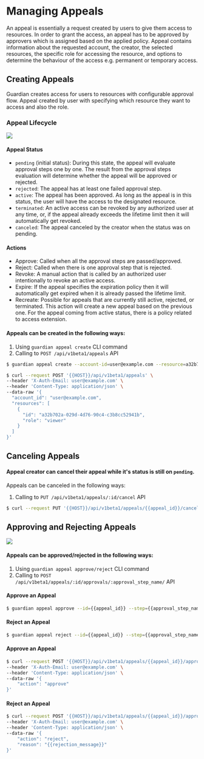
# Managing Appeals

An appeal is essentially a request created by users to give them access to resources. In order to grant the access, an appeal has to be approved by approvers which is assigned based on the applied policy. Appeal contains information about the requested account, the creator, the selected resources, the specific role for accessing the resource, and options to determine the behaviour of the access e.g. permanent or temporary access.

## Creating Appeals

Guardian creates access for users to resources with configurable approval flow. Appeal created by user with specifying which resource they want to access and also the role.

### Appeal Lifecycle

![](/assets/appeal-lifecycle.png)

#### Appeal Status

- `pending` \(initial status\): During this state, the appeal will evaluate approval steps one by one. The result from the approval steps evaluation will determine whether the appeal will be approved or rejected.
- `rejected`: The appeal has at least one failed approval step.
- `active`: The appeal has been approved. As long as the appeal is in this status, the user will have the access to the designated resource.
- `terminated`: An active access can be revoked by any authorized user at any time, or, if the appeal already exceeds the lifetime limit then it will automatically get revoked.
- `canceled`: The appeal canceled by the creator when the status was on pending.

#### Actions

- Approve: Called when all the approval steps are passed/approved.
- Reject: Called when there is one approval step that is rejected.
- Revoke: A manual action that is called by an authorized user intentionally to revoke an active access.
- Expire: If the appeal specifies the expiration policy then it will automatically get expired when it is already passed the lifetime limit.
- Recreate: Possible for appeals that are currently still active, rejected, or terminated. This action will create a new appeal based on the previous one. For the appeal coming from active status, there is a policy related to access extension.

#### Appeals can be created in the following ways:

1. Using `guardian appeal create` CLI command
2. Calling to `POST /api/v1beta1/appeals` API

<Tabs groupId="api">
  <TabItem value="cli" label="CLI" default>

```bash
$ guardian appeal create --account-id=user@example.com --resource=a32b702a-029d-4d76-90c4-c3b8cc52941b --role=viewer
```

  </TabItem>
  <TabItem value="http" label="HTTP">

```bash
$ curl --request POST '{{HOST}}/api/v1beta1/appeals' \
--header 'X-Auth-Email: user@example.com' \
--header 'Content-Type: application/json' \
--data-raw '{
  "account_id": "user@example.com",
  "resources": [
    {
      "id": "a32b702a-029d-4d76-90c4-c3b8cc52941b",
      "role": "viewer"
    }
  ]
}'
```

  </TabItem>
</Tabs>

## Canceling Appeals

#### Appeal creator can cancel their appeal while it's status is still on `pending`.

Appeals can be canceled in the following ways:

1. Calling to `PUT /api/v1beta1/appeals/:id/cancel` API

<Tabs groupId="api">
  <TabItem value="cli" label="CLI" default>

```bash
$ curl --request PUT '{{HOST}}/api/v1beta1/appeals/{{appeal_id}}/cancel'
```

  </TabItem>
</Tabs>

## Approving and Rejecting Appeals

![](/assets/approval-flow.png)

#### Appeals can be approved/rejected in the following ways:

1. Using `guardian appeal approve/reject` CLI command
2. Calling to `POST /api/v1beta1/appeals/:id/approvals/:approval_step_name/` API

<Tabs groupId="api">
  <TabItem value="cli" label="CLI" default>

#### Approve an Appeal

```bash
$ guardian appeal approve --id={{appeal_id}} --step={{approval_step_name}}
```

#### Reject an Appeal

```bash
$ guardian appeal reject --id={{appeal_id}} --step={{approval_step_name}} --reason={{rejection_message}}
```

  </TabItem>
  <TabItem value="http" label="HTTP">

#### Approve an Appeal

```bash
$ curl --request POST '{{HOST}}/api/v1beta1/appeals/{{appeal_id}}/approvals/{{approval_step_name}}' \
--header 'X-Auth-Email: user@example.com' \
--header 'Content-Type: application/json' \
--data-raw '{
    "action": "approve"
}'
```

#### Reject an Appeal

```bash
$ curl --request POST '{{HOST}}/api/v1beta1/appeals/{{appeal_id}}/approvals/{{approval_step_name}}' \
--header 'X-Auth-Email: user@example.com' \
--header 'Content-Type: application/json' \
--data-raw '{
    "action": "reject",
    "reason": "{{rejection_message}}"
}'
```

  </TabItem>
</Tabs>
